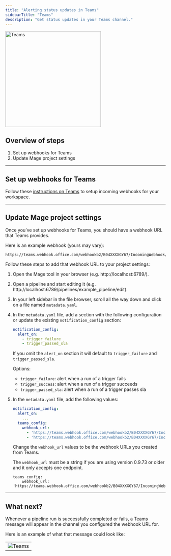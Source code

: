 ```yaml
---
title: "Alerting status updates in Teams"
sidebarTitle: "Teams"
description: "Get status updates in your Teams channel."
---
```


<img
  alt="Teams"
  src="https://img.icons8.com/color-glass/512/microsoft-teams.png"
  width="300"
/>

## Overview of steps

1. Set up webhooks for Teams
2. Update Mage project settings

---

## Set up webhooks for Teams

Follow these
[instructions on Teams](https://learn.microsoft.com/en-us/microsoftteams/platform/webhooks-and-connectors/how-to/add-incoming-webhook)
to setup incoming webhooks for your workspace.

---

## Update Mage project settings

Once you’ve set up webhooks for Teams, you should have a webhook URL that Teams
provides.

Here is an example webhook (yours may vary):

```
https://teams.webhook.office.com/webhookb2/B04XXXXGY67/IncomingWebhook/1UgUkao8pXXXXPmsuXXXX2lk
```

Follow these steps to add that webhook URL to your project settings:

1. Open the Mage tool in your browser (e.g. http://localhost:6789/).
2. Open a pipeline and start editing it (e.g.
   http://localhost:6789/pipelines/example_pipeline/edit).
3. In your left sidebar in the file browser, scroll all the way down and click
   on a file named `metadata.yaml`.
4. In the `metadata.yaml` file, add a section with the following
   configuration or update the existing `notification_config` section:

    ```yaml
    notification_config:
      alert_on:
        - trigger_failure
        - trigger_passed_sla
    ```

    If you omit the `alert_on` section it will default to `trigger_failure` and `trigger_passed_sla`.

    Options:

    - `trigger_failure`: alert when a run of a trigger fails
    - `trigger_success`: alert when a run of a trigger succeeds
    - `trigger_passed_sla`: alert when a run of a trigger passes sla

5. In the `metadata.yaml` file, add the following values:

    ```yaml
    notification_config:
      alert_on:
        ...
      teams_config:
        webhook_url: 
          - 'https://teams.webhook.office.com/webhookb2/B04XXXXGY67/IncomingWebhook/1UgUkao8pXXXXPmsuXXXX2lk'
          - 'https://teams.webhook.office.com/webhookb2/B04XXXXGY67/IncomingWebhook/1UgUkao8pXXXXPmsuXXXX2lx'
    ```

    Change the `webhook_url` values to be the webhook URLs you created from Teams.

    The `webhook_url` must be a string if you are using version 0.9.73 or older and it only accepts one endpoint.

    ```
    teams_config:
        webhook_url: 'https://teams.webhook.office.com/webhookb2/B04XXXXGY67/IncomingWebhook/1UgUkao8pXXXXPmsuXXXX2lk'
    ```
---

## What next?

Whenever a pipeline run is successfully completed or fails, a Teams message will
appear in the channel you configured the webhook URL for.

Here is an example of what that message could look like:

|                                                                                                        |
| ------------------------------------------------------------------------------------------------------ |
| ![Teams](https://github.com/mage-ai/assets/blob/main/third-party/teams-message-run-alert.jpg?raw=true) |
